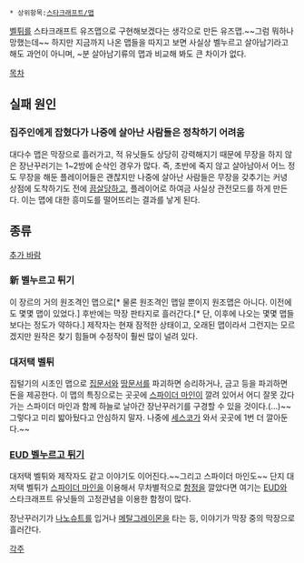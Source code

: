  * 상위항목:[[스타크래프트/맵]]

[[벨튀]]를 스타크래프트 유즈맵으로 구현해보겠다는 생각으로 만든 유즈맵.~~그럼 뭐하나 망했는데~~ 하지만 지금까지 나온 맵들을 따지고 보면 사실상 벨누르고 살아남기라고 해도 과언이 아니며, ~분 살아남기류의 맵과 비교해 봐도 큰 차이가 없다. 

[[목차]]

== 실패 원인 ==
=== 집주인에게 잡혔다가 나중에 살아난 사람들은 정착하기 어려움 ===
대다수 맵은 막장으로 흘러가고, 적 유닛들도 상당히 강력해지기 때문에 무장을 하지 않은 장난꾸러기는 1~2방에 순삭인 경우가 많다. 즉, 초반에 죽지 않고 살아남아서 어느 정도 무장을 해둔 플레이어들은 괜찮지만 나중에 살아난 사람들은 무장을 갖추기는 커녕 상점에 도착하기도 전에 [[끔살]]당하고, 플레이어로 하여금 사실상 관전모드를 하게 만든다. 이는 맵에 대한 흥미도를 떨어뜨리는 결과를 낳게 된다.

== 종류 ==
[[추가 바람]]
=== 新 벨누르고 튀기 ===
이 장르의 거의 원조격인 맵으로[* 물론 원조격인 맵일 뿐이지 원조맵은 아니다. 이전에도 몇몇 맵이 있었다.] 후반에는 막장 판타지로 흘러간다.[* 단, 이후에 나오는 몇몇 맵들 보다는 정도가 약하다.] 제작자는 현재 잠적한 상태이고, 오래된 맵이라서 그런지는 모르겠지만 원작은 찾기 힘들며 수정작이 훨씬 많이 널려 있다.

=== 대저택 벨튀 ===
집털기의 시초인 맵으로 [[집문서]]와 [[땅문서]]를 파괴하면 승리하거나, 금고 등을 파괴하면 돈을 제공한다. 이 맵의 특징으로는 곳곳에 [[스파이더 마인]]이 깔려 있어서 어디 잘못 갔다가는 스파이더 마인과 함께 하늘로 날아간 장난꾸러기를 구경할 수 있을 것이다.(...)~~그렇다고 미리 밟아뒀다고 안심하지 말자. 나중에 [[세스코]]가 와서 곳곳에 1번 더 깔아둔다.~~

=== [[EUD 벨누르고 튀기]] ===
대저택 벨튀와 제작자도 같고 이야기도 이어진다.~~그리고 스파이더 마인도~~ 단지 대저택 벨튀가 [[스파이더 마인]]을 이용해서 무차별적으로 [[함정]]을 깔았다면 여기는 [[EUD]]와 스타크래프트 유닛들의 고정관념을 이용한 함정이 많다.

장난꾸러기가 [[나노슈트]]를 입거나 [[메탈그레이몬]]을 타는 등, 이야기가 막장 중의 막장으로 흘러간다. 

[[각주]]
